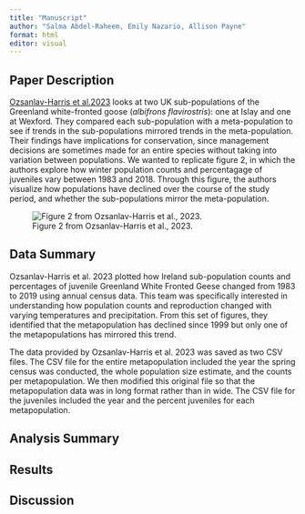 ```yaml
---
title: "Manuscript"
author: "Salma Abdel-Raheem, Emily Nazario, Allison Payne"
format: html
editor: visual
---
```


## Paper Description

[Ozsanlav-Harris et al.2023](https://onlinelibrary.wiley.com/doi/pdf/10.1002/ece3.10281) looks at two UK sub-populations of the Greenland white-fronted goose (*albifrons flavirostris*): one at Islay and one at Wexford. They compared each sub-population with a meta-population to see if trends in the sub-populations mirrored trends in the meta-population. Their findings have implications for conservation, since management decisions are sometimes made for an entire species without taking into variation between populations. We wanted to replicate figure 2, in which the authors explore how winter population counts and percentagage of juveniles vary between 1983 and 2018. Through this figure, the authors visualize how populations have declined over the course of the study period, and whether the sub-populations mirror the meta-population.

![Figure 2 from Ozsanlav-Harris et al., 2023.](img/og_fig.png){fig-align="center"}

## Data Summary

Ozsanlav-Harris et al. 2023 plotted how Ireland sub-population counts and percentages of juvenile Greenland White Fronted Geese changed from 1983 to 2019 using annual census data. This team was specifically interested in understanding how population counts and reproduction changed with varying temperatures and precipitation. From this set of figures, they identified that the metapopulation has declined since 1999 but only one of the metapopulations has mirrored this trend.

The data provided by Ozsanlav-Harris et al. 2023 was saved as two CSV files. The CSV file for the entire metapopulation included the year the spring census was conducted, the whole population size estimate, and the counts per metapopulation. We then modified this original file so that the metapopulation data was in long format rather than in wide. The CSV file for the juveniles included the year and the percent juveniles for each metapopulation.

## Analysis Summary

## Results

## Discussion
